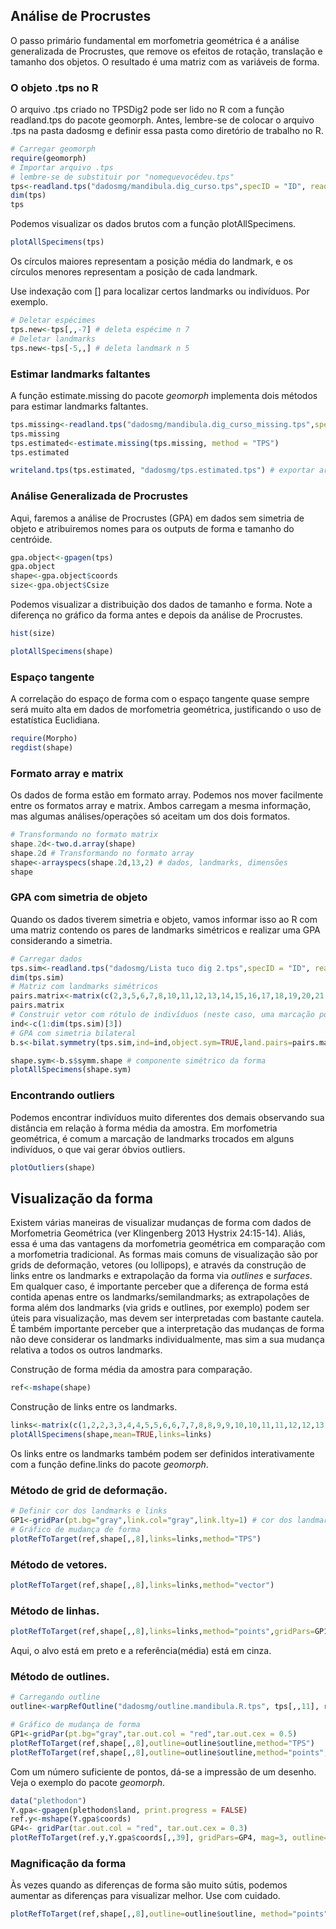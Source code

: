 ## Análise de Procrustes

O passo primário fundamental em morfometria geométrica é a análise generalizada de Procrustes, que remove os efeitos de rotação, translação e tamanho dos objetos. O resultado é uma matriz com as variáveis de forma.

### O objeto .tps no R

O arquivo .tps criado no TPSDig2 pode ser lido no R com a função readland.tps do pacote geomorph. Antes, lembre-se de colocar o arquivo .tps na pasta dadosmg e definir essa pasta como diretório de trabalho no R.

```r
# Carregar geomorph 
require(geomorph) 
# Importar arquivo .tps 
# lembre-se de substituir por "nomequevocêdeu.tps"
tps<-readland.tps("dadosmg/mandibula.dig_curso.tps",specID = "ID", readcurves = FALSE) 
dim(tps) 
tps
```

Podemos visualizar os dados brutos com a função plotAllSpecimens.

```r
plotAllSpecimens(tps)
```

Os círculos maiores representam a posição média do landmark, e os círculos menores representam a posição de cada landmark.

Use indexação com [] para localizar certos landmarks ou indivíduos. Por exemplo.

```r
# Deletar espécimes
tps.new<-tps[,,-7] # deleta espécime n 7
# Deletar landmarks
tps.new<-tps[-5,,] # deleta landmark n 5
```

### Estimar landmarks faltantes

A função estimate.missing do pacote *geomorph* implementa dois métodos para estimar landmarks faltantes.

```r
tps.missing<-readland.tps("dadosmg/mandibula.dig_curso_missing.tps",specID="ID",readcurves=FALSE)
tps.missing
tps.estimated<-estimate.missing(tps.missing, method = "TPS")
tps.estimated

writeland.tps(tps.estimated, "dadosmg/tps.estimated.tps") # exportar arquivo tps com landmarks estimados
```

### Análise Generalizada de Procrustes

Aqui, faremos a análise de Procrustes (GPA) em dados sem simetria de objeto e atribuiremos nomes para os outputs de forma e tamanho do centróide.

```r
gpa.object<-gpagen(tps)
gpa.object
shape<-gpa.object$coords
size<-gpa.object$Csize
```

Podemos visualizar a distribuição dos dados de tamanho e forma. Note a diferença no gráfico da forma antes e depois da análise de Procrustes.

```r
hist(size)
```

```r
plotAllSpecimens(shape)
```

### Espaço tangente

A correlação do espaço de forma com o espaço tangente quase sempre será muito alta em dados de morfometria geométrica, justificando o uso de estatística Euclidiana.

```r
require(Morpho)
regdist(shape)
```

### Formato array e matrix

Os dados de forma estão em formato array. Podemos nos mover facilmente entre os formatos array e matrix. Ambos carregam a mesma informação, mas algumas análises/operações só aceitam um dos dois formatos.

```r
# Transformando no formato matrix 
shape.2d<-two.d.array(shape) 
shape.2d # Transformando no formato array 
shape<-arrayspecs(shape.2d,13,2) # dados, landmarks, dimensões 
shape
```

### GPA com simetria de objeto

Quando os dados tiverem simetria e objeto, vamos informar isso ao R com uma matriz contendo os pares de landmarks simétricos e realizar uma GPA considerando a simetria.

```r
# Carregar dados
tps.sim<-readland.tps("dadosmg/Lista tuco dig 2.tps",specID = "ID", readcurves = FALSE)
dim(tps.sim)
# Matriz com landmarks simétricos
pairs.matrix<-matrix(c(2,3,5,6,7,8,10,11,12,13,14,15,16,17,18,19,20,21,23,24,25,26,27,28),nrow=12,ncol=2,byrow=T)
pairs.matrix
# Construir vetor com rótulo de indivíduos (neste caso, uma marcação por indivíduo)
ind<-c(1:dim(tps.sim)[3])
# GPA com simetria bilateral
b.s<-bilat.symmetry(tps.sim,ind=ind,object.sym=TRUE,land.pairs=pairs.matrix)

shape.sym<-b.s$symm.shape # componente simétrico da forma
plotAllSpecimens(shape.sym)
```

### Encontrando outliers

Podemos encontrar indivíduos muito diferentes dos demais observando sua distância em relação à forma média da amostra. Em morfometria geométrica, é comum a marcação de landmarks trocados em alguns indivíduos, o que vai gerar óbvios outliers.

```r
plotOutliers(shape)
```

## Visualização da forma

Existem várias maneiras de visualizar mudanças de forma com dados de Morfometria Geométrica (ver Klingenberg 2013 Hystrix 24:15-14). Aliás, essa é uma das vantagens da morfometria geométrica em comparação com a morfometria tradicional. As formas mais comuns de visualização são por grids de deformação, vetores (ou lollipops), e através da construção de links entre os landmarks e extrapolação da forma via *outlines* e *surfaces*. Em qualquer caso, é importante perceber que a diferença de forma está contida apenas entre os landmarks/semilandmarks; as extrapolações de forma além dos landmarks (via grids e outlines, por exemplo) podem ser úteis para visualização, mas devem ser interpretadas com bastante cautela. É também importante perceber que a interpretação das mudanças de forma não deve considerar os landmarks individualmente, mas sim a sua mudança relativa a todos os outros landmarks.

Construção de forma média da amostra para comparação.

```r
ref<-mshape(shape)
```

Construção de links entre os landmarks.

```r
links<-matrix(c(1,2,2,3,3,4,4,5,5,6,6,7,7,8,8,9,9,10,10,11,11,12,12,13,13,1),nrow=13,ncol=2,byrow=T)
plotAllSpecimens(shape,mean=TRUE,links=links)
```

Os links entre os landmarks também podem ser definidos interativamente com a função define.links do pacote *geomorph*.

### Método de grid de deformação.

```r
# Definir cor dos landmarks e links
GP1<-gridPar(pt.bg="gray",link.col="gray",link.lty=1) # cor dos landmarks e links
# Gráfico de mudança de forma
plotRefToTarget(ref,shape[,,8],links=links,method="TPS")
```

### Método de vetores.

```r
plotRefToTarget(ref,shape[,,8],links=links,method="vector")
```

### Método de linhas.

```r
plotRefToTarget(ref,shape[,,8],links=links,method="points",gridPars=GP1)
```

Aqui, o alvo está em preto e a referência(média) está em cinza.

### Método de outlines.

```r
# Carregando outline
outline<-warpRefOutline("dadosmg/outline.mandibula.R.tps", tps[,,11], ref)
```

```r
# Gráfico de mudança de forma
GP1<-gridPar(pt.bg="gray",tar.out.col = "red",tar.out.cex = 0.5)
plotRefToTarget(ref,shape[,,8],outline=outline$outline,method="TPS")
plotRefToTarget(ref,shape[,,8],outline=outline$outline,method="points",gridPars=GP1)
```

Com um número suficiente de pontos, dá-se a impressão de um desenho. Veja o exemplo do pacote *geomorph*.

```r
data("plethodon") 
Y.gpa<-gpagen(plethodon$land, print.progress = FALSE) 
ref.y<-mshape(Y.gpa$coords) 
GP4<- gridPar(tar.out.col = "red", tar.out.cex = 0.3)
plotRefToTarget(ref.y,Y.gpa$coords[,,39], gridPars=GP4, mag=3, outline=plethodon$outline, method="TPS")
```

### Magnificação da forma

Às vezes quando as diferenças de forma são muito sútis, podemos aumentar as diferenças para visualizar melhor. Use com cuidado.

```r
plotRefToTarget(ref,shape[,,8],outline=outline$outline, method="points",gridPars=GP1,mag=3)
```
